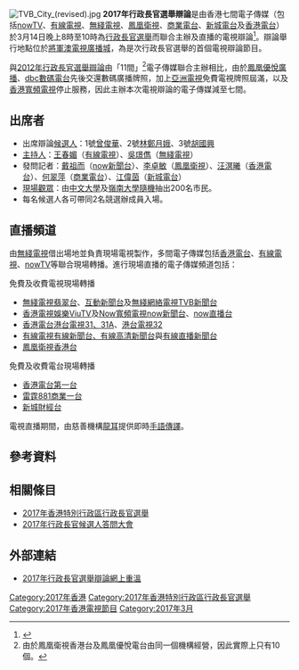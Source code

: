 {{dead end|time=2017-03-06T01:38:25+00:00}}
{{expand|time=2017-03-06T01:38:25+00:00}}
[[File:TVB_City_(revised).jpg|thumb]]
'''2017年行政長官選舉辯論'''是由香港七間電子傳媒（包括[[nowTV|nowTV]]、[[香港有線電視|有線電視]]、[[無綫電視|無綫電視]]、[[鳳凰衛視|鳳凰衛視]]、[[商業電台|商業電台]]、[[新城電台|新城電台]]及[[香港電台|香港電台]]）於3月14日晚上8時至10時為[[2017年香港特別行政區行政長官選舉|行政長官選舉]]而聯合主辦及直播的電視辯論<ref>{{cite news|url=http://news.now.com/home/local/player?newsId=213240&past=1|title=三名候選人出席電子傳媒選舉辯論|work=[[Now新聞台|Now新聞台]]|date=2017年3月7日|accessdate=2017年3月10日|archive-date=2020年11月30日|archive-url=https://web.archive.org/web/20201130142950/https://news.now.com/home/local/player?newsId=213240&past=1|dead-url=no}}{{zh-hk}}</ref>。辯論舉行地點位於[[將軍澳|將軍澳]][[電視廣播城|電視廣播城]]，為是次行政長官選舉的首個電視辯論節目。

與[[2012年行政長官選舉辯論|2012年行政長官選舉辯論]]由「11間」<ref>由於鳳凰衛視香港台及鳳凰優悅電台由同一個機構經營，因此實際上只有10個。</ref>電子傳媒聯合主辦相比，由於[[鳳凰優悅|鳳凰優悅廣播]]、[[香港數碼廣播有限公司|dbc數碼電台]]先後交還數碼廣播牌照，加上[[亞洲電視|亞洲電視]]免費電視牌照屆滿，以及[[香港寬頻bbTV|香港寬頻電視]]停止服務，因此主辦本次電視辯論的電子傳媒減至七間。

==出席者==
*出席辯論[[候選人|候選人]]：1號[[曾俊華|曾俊華]]、2號[[林鄭月娥|林鄭月娥]]、3號[[胡國興|胡國興]]
*[[主持人|主持人]]：[[王春媚|王春媚]]（[[香港有線電視|有線電視]]）、[[吳璟儁|吳璟儁]]（[[無綫電視|無綫電視]]）
*發問記者：[[戴祖而|戴祖而]]（[[now新聞台|now新聞台]]）、[[李卓敏_(記者)|李卓敏]]（[[鳳凰衛視|鳳凰衛視]]）、[[汪溟曦|汪溟曦]]（[[香港電台|香港電台]]）、[[何翠萍|何翠萍]]（[[商業電台|商業電台]]）、[[江偉茵|江偉茵]]（[[新城電台|新城電台]]）
*[[現場觀眾|現場觀眾]]：由[[香港中文大學|中文大學]]及[[嶺南大學_(香港)|嶺南大學]][[隨機|隨機]]抽出200名市民。
*每名候選人各可帶同2名競選辦成員入場。

==直播頻道==
由[[無綫電視|無綫電視]]借出場地並負責現場電視製作，多間電子傳媒包括[[香港電台|香港電台]]、[[香港有線電視|有線電視]]、[[nowTV|nowTV]]等聯合現場轉播。進行現場直播的電子傳媒頻道包括：

{{Col-begin}}
{{Col-2}}
;免費及收費電視現場轉播
*[[電視廣播有限公司|無綫電視]][[翡翠台|翡翠台]]、[[互動新聞台|互動新聞台]]及[[無綫網絡電視|無綫網絡電視]][[TVB新聞台|TVB新聞台]]
*[[香港電視娛樂|香港電視娛樂]][[ViuTV|ViuTV]]及[[Now寬頻電視|Now寬頻電視]][[now新聞台|now新聞台]]、[[now直播台|now直播台]]
*[[香港電台|香港電台]][[港台電視31、31A|港台電視31、31A]]、[[港台電視32|港台電視32]]
*[[香港有線電視|有線電視]][[有線新聞台|有線新聞台、有線高清新聞台]]與[[有線直播新聞台|有線直播新聞台]]
*[[鳳凰衛視|鳳凰衛視]][[鳳凰衛視香港台|香港台]]
{{Col-2}}
;免費及收費電台現場轉播
*[[香港電台第一台|香港電台第一台]]
*[[雷霆881|雷霆881商業一台]]
*[[新城財經台|新城財經台]]
{{Col-end}}

電視直播期間，由慈善機構[[龍耳|龍耳]]提供即時[[手語傳譯|手語傳譯]]。

==參考資料==
<references/>

==相關條目==
*[[2017年香港特別行政區行政長官選舉|2017年香港特別行政區行政長官選舉]]
*[[2017年行政長官候選人答問大會|2017年行政長官候選人答問大會]]

==外部連結==
*[https://www.youtube.com/watch?v=eVbRM_FViSg 2017年行政長官選舉辯論網上重溫]{{Wayback|url=https://www.youtube.com/watch?v=eVbRM_FViSg |date=20200502192107 }}

{{香港行政長官選舉}}
{{香港選舉}}
{{2017年香港特別行政區行政長官選舉}}
[[Category:2017年香港|Category:2017年香港]]
[[Category:2017年香港特別行政區行政長官選舉|Category:2017年香港特別行政區行政長官選舉]]
[[Category:2017年香港電視節目|Category:2017年香港電視節目]]
[[Category:2017年3月|Category:2017年3月]]